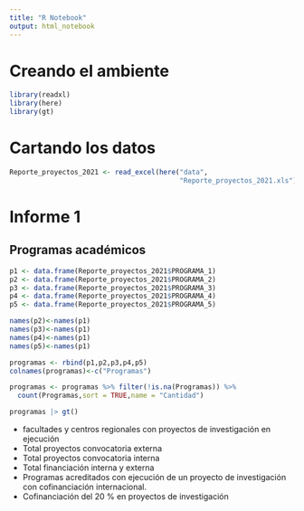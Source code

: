 ```yaml
---
title: "R Notebook"
output: html_notebook
---
```


# Creando el ambiente

```r
library(readxl)
library(here)
library(gt)
```


# Cartando los datos 

```r
Reporte_proyectos_2021 <- read_excel(here("data",
                                          "Reporte_proyectos_2021.xls"))
```

# Informe 1

## Programas académicos

```r
p1 <- data.frame(Reporte_proyectos_2021$PROGRAMA_1)
p2 <- data.frame(Reporte_proyectos_2021$PROGRAMA_2)
p3 <- data.frame(Reporte_proyectos_2021$PROGRAMA_3)
p4 <- data.frame(Reporte_proyectos_2021$PROGRAMA_4)
p5 <- data.frame(Reporte_proyectos_2021$PROGRAMA_5)

names(p2)<-names(p1)
names(p3)<-names(p1)
names(p4)<-names(p1)
names(p5)<-names(p1)

programas <- rbind(p1,p2,p3,p4,p5) 
colnames(programas)<-c("Programas")

programas <- programas %>% filter(!is.na(Programas)) %>% 
  count(Programas,sort = TRUE,name = "Cantidad")

programas |> gt()
```





-  facultades y centros regionales con proyectos de investigación en ejecución
- Total proyectos convocatoria externa
- Total proyectos convocatoria interna
- Total financiación interna y externa
- Programas acreditados con ejecución de un proyecto de investigación con cofinanciación internacional.
- Cofinanciación del 20 % en proyectos de investigación